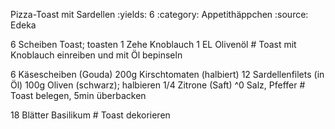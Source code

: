 Pizza-Toast mit Sardellen
:yields: 6
:category: Appetithäppchen
:source: Edeka

6 Scheiben Toast; toasten
1 Zehe Knoblauch
1 EL Olivenöl
# Toast mit Knoblauch einreiben und mit Öl bepinseln

6 Käsescheiben (Gouda)
200g Kirschtomaten (halbiert)
12 Sardellenfilets (in Öl)
100g Oliven (schwarz); halbieren
1/4 Zitrone (Saft)
^0 Salz, Pfeffer
# Toast belegen, 5min überbacken

18 Blätter Basilikum
# Toast dekorieren
